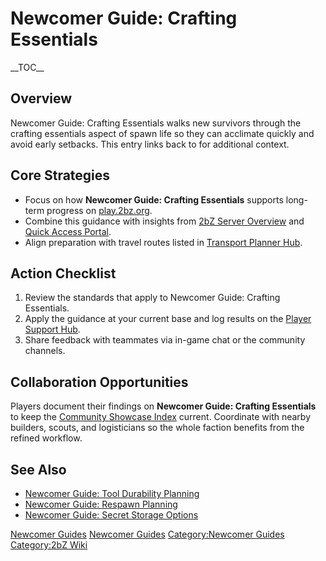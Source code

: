 {{Short description|Newcomer Guide: Crafting Essentials walks new survivors through the crafting essentials aspect of spawn life so they can acclimate quickly and avoid early setbacks}}
= Newcomer Guide: Crafting Essentials =
{{2bZ Navbox}}
__TOC__

== Overview ==
Newcomer Guide: Crafting Essentials walks new survivors through the crafting essentials
aspect of spawn life so they can acclimate quickly and avoid early setbacks. This entry
links back to [[Category:Newcomer Guides|Newcomer Guides]] for additional context.

== Core Strategies ==
* Focus on how '''Newcomer Guide: Crafting Essentials''' supports long-term progress on [[play.2bz.org]].
* Combine this guidance with insights from [[2bZ Server Overview]] and [[Quick Access Portal]].
* Align preparation with travel routes listed in [[Transport Planner Hub]].

== Action Checklist ==
# Review the [[Category:Newcomer Guides|Newcomer Guides]] standards that apply to Newcomer Guide: Crafting Essentials.
# Apply the guidance at your current base and log results on the [[Player Support Hub]].
# Share feedback with teammates via in-game chat or the community channels.

== Collaboration Opportunities ==
Players document their findings on '''Newcomer Guide: Crafting Essentials''' to keep the
[[Community Showcase Index]] current. Coordinate with nearby builders, scouts, and
logisticians so the whole faction benefits from the refined workflow.

== See Also ==
* [[Newcomer Guide: Tool Durability Planning]]
* [[Newcomer Guide: Respawn Planning]]
* [[Newcomer Guide: Secret Storage Options]]

[[Category:Newcomer Guides]]
[[Category:2bZ Wiki]]
